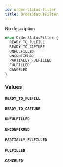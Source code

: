 ```yaml
---
id: order-status-filter
title: OrderStatusFilter
---
```


No description

```graphql
enum OrderStatusFilter {
  READY_TO_FULFILL
  READY_TO_CAPTURE
  UNFULFILLED
  UNCONFIRMED
  PARTIALLY_FULFILLED
  FULFILLED
  CANCELED
}
```

### Values

#### `READY_TO_FULFILL`

#### `READY_TO_CAPTURE`

#### `UNFULFILLED`

#### `UNCONFIRMED`

#### `PARTIALLY_FULFILLED`

#### `FULFILLED`

#### `CANCELED`
